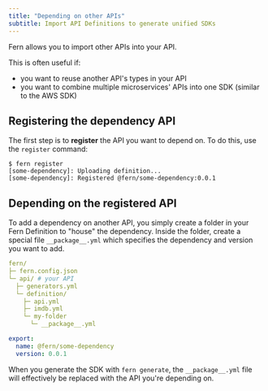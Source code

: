 ```yaml
---
title: "Depending on other APIs"
subtitle: Import API Definitions to generate unified SDKs
---
```


Fern allows you to import other APIs into your API.

This is often useful if:

- you want to reuse another API's types in your API
- you want to combine multiple microservices' APIs into one SDK (similar to the AWS SDK)

## Registering the dependency API

The first step is to **register** the API you want to depend on. To do this, use
the `register` command:

```
$ fern register
[some-dependency]: Uploading definition...
[some-dependency]: Registered @fern/some-dependency:0.0.1
```

## Depending on the registered API

To add a dependency on another API, you simply create a folder in your Fern
Definition to "house" the dependency. Inside the folder, create a special file
`__package__.yml` which specifies the dependency and version you want to add.

```yaml
fern/
├─ fern.config.json
└─ api/ # your API
  ├─ generators.yml
  └─ definition/
    ├─ api.yml
    ├─ imdb.yml
    └─ my-folder
      └─ __package__.yml
```

```yaml __package__.yml
export:
  name: @fern/some-dependency
  version: 0.0.1
```

When you generate the SDK with `fern generate`, the `__package__.yml` file will
effectively be replaced with the API you're depending on.

